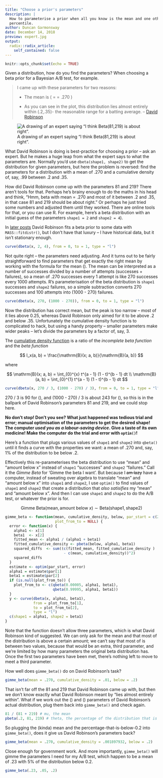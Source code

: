 ```yaml
---
title: "Choose a prior's parameters"
description: |
  How to parameterise a prior when all you know is the mean and one other
  percentile.
author: Duncan Garmonsway
date: December 14, 2018
preview: expert.jpg
output:
  radix::radix_article:
    self_contained: false
---
```


```r
knitr::opts_chunk$set(echo = TRUE)
```

Given a distribution, how do you find the parameters?  When choosing a beta
prior for a Bayesian A/B test, for example.

> I came up with these parameters for two reasons:
>
> * The mean is \( \frac{\alpha}{\alpha + \beta} = \frac{81}{81 + 219} = .270 \)
>
> * As you can see in the plot, this distribution lies almost entirely within
> (.2,.35)- the reasonable range for a batting average.
> -- [David Robinson](http://varianceexplained.org/statistics/beta_distribution_and_baseball/)

<aside>
![A drawing of an expert saying "I think Beta(81,219) is about right".](expert-small.jpg)
</aside>

What David Robinson is doing is best-practice for choosing a prior -- ask an
expert.  But he makes a huge leap from what the expert says to what the
parameters are.  Normally you'd use `dbeta(shape1, shape2)` to get the
distribution for given parameters, but here the problem is reversed: find the
parameters for a distribution with a mean of .270 and a cumulative density of,
say, .99 between .2 and .35.

How did David Robinson come up with the parameters 81 and 219?  There aren't
tools for that.  Perhaps he's brainy enough to do the maths in his head and
think, "Hmm, beta with mean = .270 and most of it between .2 and .35, in that
case 81 and 219 should be about right."  Or perhaps he just tried some numbers
and adjusted them until they worked.  There are online tools for that, or you
can use R.  For example, here's a beta distribution with an initial guess of the
parameters `shape1 = 2` and `shape2 = 4`).

<aside>
In [later posts](http://varianceexplained.org/r/empirical_bayes_baseball/) David
Robinson fits a beta prior to some data with `MASS::fitdistr()`, but I don't
have that luxury -- I have historical data, but it isn't stationary enough.
</aside>

```r
curve(dbeta(x, 2, 4), from = 0, to = 1, type = "l")
```

Not quite right -- the parameters need adjusting. And it turns out to be fairly
straightforward to find parameters that get exactly the right mean by working
with the formula for the mean \(\frac{\alpha}{\alpha + \beta}\).  The mean can
be interpreted as a number of successes divided by a number of attempts
(successes + failures), so a mean of .270 successes every 1 attempt is like 270
successes every 1000 attempts.  R's parameterisation of the beta distribution is
`shape1` successes and `shape2` failures, so a simple subtraction converts 270
successes and 100 attempts into (1000 - 270) failures.

```r
curve(dbeta(x, 270, (1000 - 270)), from = 0, to = 1, type = "l")
```

Now the distribution has correct mean, but the peak is too narrow -- most of it
lies above 0.25, whereas David Robinson only aimed for it to be above .2 and
below .35.  Unfortunately the cumulative density function is to complicated to
hack, but using a handy property -- smaller parameters make wider peaks -- let's
divide the parameters by a factor of, say, 3.

<aside>
The [cumulative density
function](https://en.wikipedia.org/wiki/Beta_function#Incomplete_beta_function)
is a ratio of the *incomplete beta function* and the *beta function*

$$
I_x(a, b) = \frac{\mathrm{B}(x; a, b)}{\mathrm{B}(a, b)}
$$

where

$$
\mathrm{B}(x; a, b) = \int_{0}^{x} t^{a - 1} (1 - t)^{b - 1} dt \\
\mathrm{B}(a, b) = \int_{0}^{1} t^{a - 1} (1 - t)^{b - 1} dt
$$
</aside>

```r
curve(dbeta(x, 270 / 3, (1000 - 270) / 3), from = 0, to = 1, type = "l")
```

270 / 3 is 90 for \(\alpha\), and (1000 - 270) / 3  is about 243 for \(\beta\),
so this is in the ballpark of David Robinson's parameters 81 and 219, and we
could stop here.

**No don't stop!  Don't you see?  What just happened was tedious trial and
error; manual optimisation of the parameters to get the desired shape!  The
computer _used you as a labour-saving device_.  Give a taste of its own
medicine!  Make the computer do the trial and error with `optim()`!**

Here's a function that plugs various values of `shape1` and `shape2` into
`qbeta()` until it finds a curve with the properties we want: a mean of .270
and, say, 1% of the distribution to be below .2.

Effectively this re-parameterises the beta distribution to use "mean" and
"amount below x" instead of `shape1` "successes" and `shape2` "failures."  Call
it the _Gimme Beta_ for 'Gimme the beta I want'.  But because I ~~am lazy~~ have
a computer, instead of sweating over algebra to translate "mean" and "amount
below x" into `shape1` and `shape2`, I use `optim()` to find values of `shape1`
and `shape2` that create a distribution that _also satisifies_ my "mean" and
"amount below x".  And then I can use `shape1` and `shape2` to do the A/B test,
or whatever the prior is for.

$$
\mathrm{Gimme~Beta}(\mathrm{mean}, \mathrm{amount~below~}x) \sim \mathrm{Beta}(\mathrm{shape1}, \mathrm{shape2})
$$

```r
gimme_beta <- function(mean, cumulative_density, below, par_start = c(2, 2),
                       plot_from_to = NULL) {
  error <- function(x) {
    alpha1 <- x[1]
    beta1  <- x[2]
    fitted_mean <- alpha1 / (alpha1 + beta1)
    fitted_cumulative_density <- pbeta(below, alpha1, beta1)
    squared_diffs  <- sum((c(fitted_mean, fitted_cumulative_density )
                           - c(mean, cumulative_density))^2)
    squared_diffs
  }
  estimate <- optim(par_start, error)
  alpha1 = estimate$par[1]
  beta1 = estimate$par[2]
  if (is.null(plot_from_to)) {
    plot_from_to <- c(qbeta(0.00005, alpha1, beta1),
                      qbeta(0.99995, alpha1, beta1))
  }
  y <- curve(dbeta(x, alpha1, beta1),
             from = plot_from_to[1],
             to = plot_from_to[2],
             type = "l")
  c(shape1 = alpha1, shape2 = beta1)
}
```

<aside>
Note that the function doesn't allow three parameters, which is what David
Robinson kind of suggested.  We can only ask for the mean and that most of the
distribution is above a certain amount; we can't say that most of is between two
values, because that would be an extra, third parameter, and we're limited by
how many parameters the original beta distribution has.  Once the first two
parameters have been met, there's nothing left to move to meet a third
parameter.
</aside>

How well does `gimme_beta()` do on David Robinson's task?

```r
gimme_beta(mean = .270, cumulative_density = .01, below = .2)
```

That isn't far off the 81 and 219 that David Robinson came up with, but then we
don't know exactly what David Robinson meant by "lies almost entirely within".
What if we work out the \(\mu\) and \(\theta\) parameters of David Robinson's
actual distribution, plug them back into `gimme_beta()` and check again.

```r
81 / (81 + 219) # mu, the mean
pbeta(.2, 81, 219) # theta, the percentage of the distribution that is below 0.2
```

So plugging the (kinda) mean and the percentage-that-is-below-0.2 into
`gimme_beta()`, does it give us David Robinson's parameters back?

```r
gimme_beta(mean = .270, cumulative_density = .001897932, below = .2)
```

Close enough for government work.  And more importantly, `gimme_beta()` will
gimme the parameters I need for my A/B test, which happen to be a mean of .23
with 5% of the distribution below 0.2.

```r
gimme_beta(.23, .05, .2)
```
